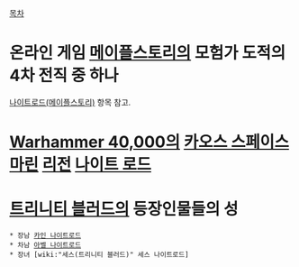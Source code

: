 [[목차]]

= 온라인 게임 [[메이플스토리]]의 모험가 도적의 4차 전직 중 하나 =
[[나이트로드(메이플스토리)]] 항목 참고.

= [[Warhammer 40,000]]의 [[카오스 스페이스 마린]] [[리전]] [[나이트 로드]] =

= [[트리니티 블러드]]의 등장인물들의 성 =
 * 장남 [[카인 나이트로드]]
 * 차남 [[아벨 나이트로드]]
 * 장녀 [wiki:"세스(트리니티 블러드)" 세스 나이트로드]
